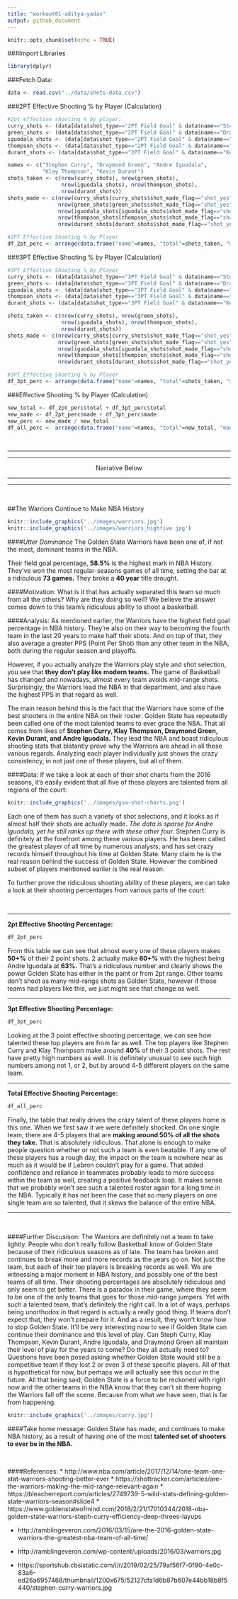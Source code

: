 ```yaml
---
title: "workout01-aditya-yadav"
output: github_document
---
```


```r
knitr::opts_chunk$set(echo = TRUE)
```

###Import Libraries
```r
library(dplyr)
```

###Fetch Data:
```r
data <- read.csv("../data/shots-data.csv")
```

###2PT Effective Shooting % by Player (Calculation)
```r
#2pt effective shooting % by player:
curry_shots <- (data[data$shot_type=="2PT Field Goal" & data$name=="Stephen Curry",])
green_shots <- (data[data$shot_type=="2PT Field Goal" & data$name=="Draymond Green",])
iguodala_shots <- (data[data$shot_type=="2PT Field Goal" & data$name=="Andre Iguodala",])
thompson_shots <- (data[data$shot_type=="2PT Field Goal" & data$name=="Klay Thompson",])
durant_shots <- (data[data$shot_type=="2PT Field Goal" & data$name=="Kevin Durant",])

names <- c("Stephen Curry", "Draymond Green", "Andre Iguodala",
           "Klay Thompson", "Kevin Durant")
shots_taken <- c(nrow(curry_shots), nrow(green_shots),
                 nrow(iguodala_shots), nrow(thompson_shots),
                 nrow(durant_shots))
shots_made <- c(nrow(curry_shots[curry_shots$shot_made_flag=="shot_yes",]),
                nrow(green_shots[green_shots$shot_made_flag=="shot_yes",]),
                nrow(iguodala_shots[iguodala_shots$shot_made_flag=="shot_yes",]),
                nrow(thompson_shots[thompson_shots$shot_made_flag=="shot_yes",]),
                nrow(durant_shots[durant_shots$shot_made_flag=="shot_yes",]))

#2PT Effective Shooting % by Player
df_2pt_perc <- arrange(data.frame("name"=names, "total"=shots_taken, "made"=shots_made, "perc_made"=shots_made/shots_taken), desc(perc_made))
```
###3PT Effective Shooting % by Player (Calculation)
```r
#3PT Effective Shooting % by Player
curry_shots <- (data[data$shot_type=="3PT Field Goal" & data$name=="Stephen Curry",])
green_shots <- (data[data$shot_type=="3PT Field Goal" & data$name=="Draymond Green",])
iguodala_shots <- (data[data$shot_type=="3PT Field Goal" & data$name=="Andre Iguodala",])
thompson_shots <- (data[data$shot_type=="3PT Field Goal" & data$name=="Klay Thompson",])
durant_shots <- (data[data$shot_type=="3PT Field Goal" & data$name=="Kevin Durant",])

shots_taken <- c(nrow(curry_shots), nrow(green_shots),
                 nrow(iguodala_shots), nrow(thompson_shots),
                 nrow(durant_shots))
shots_made <- c(nrow(curry_shots[curry_shots$shot_made_flag=="shot_yes",]),
                nrow(green_shots[green_shots$shot_made_flag=="shot_yes",]),
                nrow(iguodala_shots[iguodala_shots$shot_made_flag=="shot_yes",]),
                nrow(thompson_shots[thompson_shots$shot_made_flag=="shot_yes",]),
                nrow(durant_shots[durant_shots$shot_made_flag=="shot_yes",]))

#3PT Effective Shooting % by Player
df_3pt_perc <- arrange(data.frame("name"=names, "total"=shots_taken, "made"=shots_made, "perc_made"=shots_made/shots_taken), desc(perc_made))
```
###Effective Shooting % by Player (Calculation)
```r
new_total <- df_2pt_perc$total + df_3pt_perc$total
new_made <- df_2pt_perc$made + df_3pt_perc$made
new_perc <- new_made / new_total
df_all_perc <- arrange(data.frame("name"=names, "total"=new_total, "made"=new_made, "perc_made"=new_perc), desc(perc_made))
```

<br>
<hr>
<hr>
<center>Narrative Below</center>
<hr>
<hr>
<br>

##The Warriors Continue to Make NBA History

```r
knitr::include_graphics('../images/warriors.jpg')
knitr::include_graphics('../images/warriors_highfive.jpg')
```

####*Utter Dominance*
The Golden State Warriors have been one of, if not the most, dominant teams in the NBA. 

Their field goal percentage, **58.5%** is the highest mark in NBA History. 
They’ve won the most regular-seasons games of all time, setting the bar at a ridiculous **73 games.**
They broke a **40 year** title drought.

####Motivation:
What is it that has actually separated this team so much from all the others? Why are they doing so well? We believe the answer comes down to this team’s ridiculous ability to shoot a basketball.

####Analysis:
As mentioned earlier, the Warriors have the highest field goal percentage in NBA history. They’re also on their way to becoming the fourth team in the last 20 years to make half their shots. And on top of that, they also average a greater PPS (Point Per Shot) than any other team in the NBA, both during the regular season and playoffs.

However, if you actually analyze the Warriors play style and shot selection, you see that **they don’t play like modern teams.** The game of Basketball has changed and nowadays, almost every team avoids mid-range shots. 
Surprisingly, the Warriors lead the NBA in that department, and also have the highest PPS in that regard as well.

The main reason behind this is the fact that the Warriors have some of the best shooters in the entire NBA on their roster. Golden State has repeatedly been called one of the most talented teams to ever grace the NBA. That all comes from likes of **Stephen Curry, Klay Thompson, Draymond Green, Kevin Durant, and Andre Iguodala.** They lead the NBA and boast ridiculous shooting stats that blatantly prove why the Warriors are ahead in all these various regards. Analyzing each player individually just shows the crazy consistency, in not just one of these players, but all of them.

####Data:
If we take a look at each of their shot charts from the 2016 seasons, it’s easily evident that all five of these players are talented from all regions of the court:

```r
knitr::include_graphics('../images/gsw-shot-charts.png')
```


Each one of them has such a variety of shot selections, and it looks as if almost half their shots are actually made. *The data is sparse for Andre Iguodala, yet he still ranks up there with these other four.* Stephen Curry is definitely at the forefront among these various players. He has been called the greatest player of all time by numerous analysts, and has set crazy records himself throughout his time at Golden State. Many claim he is the real reason behind the success of Golden State. However the combined subset of players mentioned earlier is the real reason.

To further prove the ridiculous shooting ability of these players, we can take a look at their shooting percentages from various parts of the court:

<br>
<hr>

**2pt Effective Shooting Percentage:**

```r
df_2pt_perc
```

From this table we can see that almost every one of these players makes **50+%** of their 2 point shots. 2 actually make **60+%** with the highest being Andre Iguodala at **63%.** That’s a ridiculous number and clearly shows the power Golden State has either in the paint or from 2pt range. Other teams don’t shoot as many mid-range shots as Golden State, however if those teams had players like this, we just might see that change as well.

<hr>

**3pt Effective Shooting Percentage:**

```r
df_3pt_perc
```

Looking at the 3 point effective shooting percentage, we can see how talented these top players are from far as well. The top players like Stephen Curry and Klay Thompson make around **40%** of their 3 point shots. The rest have pretty high numbers as well. It is definitely unusual to see such high numbers among not 1, or 2, but by around 4-5 different players on the same team.

<hr>

**Total Effective Shooting Percentage:**

```r
df_all_perc
```

Finally, the table that really drives the crazy talent of these players home is this one. When we first saw it we were definitely shocked. On one single team, there are 4-5 players that are **making around 50% of all the shots they take.** That is absolutely ridiculous. That alone is enough to make people question whether or not such a team is even beatable. If any one of these players has a rough day, the impact on the team is nowhere near as much as it would be if Lebron couldn’t play for a game. That added confidence and reliance in teammates probably leads to more success within the team as well, creating a positive feedback loop. It makes sense that we probably won’t see such a talented roster again for a long time in the NBA. Typically it has not been the case that so many players on one single team are so talented, that it skews the balance of the entire NBA.
<hr>

<br>

####Further Discusison:
The Warriors are definitely not a team to take lightly. People who don’t really follow Basketball know of Golden State because of their ridiculous seasons as of late. The team has broken and continues to break more and more records as the years go on. Not just the team, but each of their top players is breaking records as well. We are witnessing a major moment in NBA history, and possibly one of the best teams of all time. 
Their shooting percentages are absolutely ridiculous and only seem to get better. There is a paradox in their game, where they seem to be one of the only teams that goes for those mid-range jumpers. Yet with such a talented team, that’s definitely the right call. In a lot of ways, perhaps being unorthodox in that regard is actually a really good thing. If teams don’t expect that, they won’t prepare for it. And as a result, they won’t know how to stop Golden State. It’ll be very interesting now to see if Golden State can continue their dominance and this level of play. Can Steph Curry, Klay Thompson, Kevin Durant, Andre Iguodala, and Draymond Green all maintain their level of play for the years to come? Do they all actually need to? Questions have been posed asking whether Golden State would still be a competitive team if they lost 2 or even 3 of these specific players. All of that is hypothetical for now, but perhaps we will actually see this occur in the future. All that being said, Golden State is a force to be reckoned with right now and the other teams in the NBA know that they can’t sit there hoping the Warriors fall off the scene. Because from what we have seen, that is far from happening.

```r
knitr::include_graphics('../images/curry.jpg')
```

####Take home message:
Golden State has made, and continues to make NBA history, as a result of having one of the most **talented set of shooters to ever be in the NBA.**

<br>

####References:
* http://www.nba.com/article/2017/12/14/one-team-one-stat-warriors-shooting-better-ever
* https://shottracker.com/articles/are-the-warriors-making-the-mid-range-relevant-again
* https://bleacherreport.com/articles/2749739-5-wild-stats-defining-golden-state-warriors-season#slide4
* https://www.goldenstateofmind.com/2018/2/21/17010344/2018-nba-golden-state-warriors-steph-curry-efficiency-deep-threes-layups

* http://ramblingeveron.com/2016/03/15/are-the-2016-golden-state-warriors-the-greatest-nba-team-of-all-time/
* http://ramblingeveron.com/wp-content/uploads/2016/03/warriors.jpg

* https://sportshub.cbsistatic.com/i/r/2019/02/25/79af56f7-0f90-4e0c-83a6-ed26a6957468/thumbnail/1200x675/52127cfa1d6b87b607e44bb18b8f5440/stephen-curry-warriors.jpg














